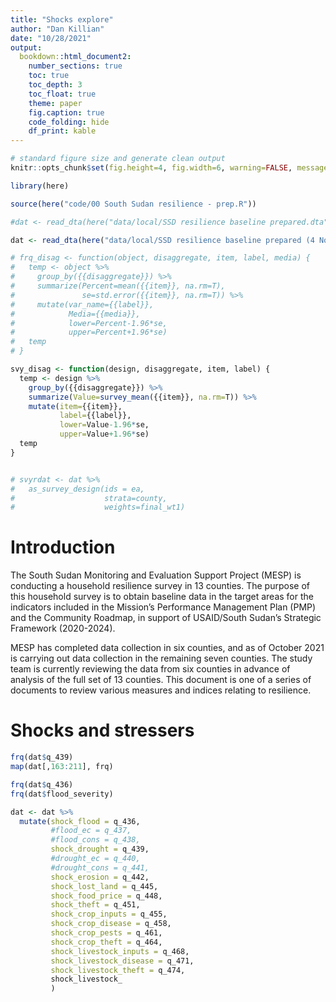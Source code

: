 ```yaml
---
title: "Shocks explore"
author: "Dan Killian"
date: "10/28/2021"
output: 
  bookdown::html_document2:
    number_sections: true
    toc: true
    toc_depth: 3
    toc_float: true
    theme: paper
    fig.caption: true
    code_folding: hide
    df_print: kable
---
```


```r
# standard figure size and generate clean output
knitr::opts_chunk$set(fig.height=4, fig.width=6, warning=FALSE, message=FALSE, cache=TRUE, error=T, echo=T)

library(here)

source(here("code/00 South Sudan resilience - prep.R"))

#dat <- read_dta(here("data/local/SSD resilience baseline prepared.dta"))

dat <- read_dta(here("data/local/SSD resilience baseline prepared (4 Nov 2021).dta"))

# frq_disag <- function(object, disaggregate, item, label, media) {
#   temp <- object %>%
#     group_by({{disaggregate}}) %>%
#     summarize(Percent=mean({{item}}, na.rm=T),
#               se=std.error({{item}}, na.rm=T)) %>%
#     mutate(var_name={{label}},
#            Media={{media}},
#            lower=Percent-1.96*se,
#            upper=Percent+1.96*se)
#   temp
# }

svy_disag <- function(design, disaggregate, item, label) {
  temp <- design %>%
    group_by({{disaggregate}}) %>%
    summarize(Value=survey_mean({{item}}, na.rm=T)) %>%
    mutate(item={{item}},
           label={{label}},
           lower=Value-1.96*se,
           upper=Value+1.96*se)
  temp
}


# svyrdat <- dat %>%
#   as_survey_design(ids = ea,
#                    strata=county,
#                    weights=final_wt1)
```

# Introduction

The South Sudan Monitoring and Evaluation Support Project (MESP) is conducting a household resilience survey in 13 counties. The purpose of this household survey is to obtain baseline data in the target areas for the indicators included in the Mission's Performance Management Plan (PMP) and the Community Roadmap, in support of USAID/South Sudan's Strategic Framework (2020-2024).

MESP has completed data collection in six counties, and as of October 2021 is carrying out data collection in the remaining seven counties. The study team is currently reviewing the data from six counties in advance of analysis of the full set of 13 counties. This document is one of a series of documents to review various measures and indices relating to resilience.

# Shocks and stressers

```r

frq(dat$q_439)
map(dat[,163:211], frq)

```


```r

frq(dat$q_436)
frq(dat$flood_severity)

dat <- dat %>%
  mutate(shock_flood = q_436,
         #flood_ec = q_437,
         #flood_cons = q_438,
         shock_drought = q_439,
         #drought_ec = q_440,
         #drought_cons = q_441,
         shock_erosion = q_442,
         shock_lost_land = q_445,
         shock_food_price = q_448,
         shock_theft = q_451,
         shock_crop_inputs = q_455,
         shock_crop_disease = q_458,
         shock_crop_pests = q_461,
         shock_crop_theft = q_464,
         shock_livestock_inputs = q_468,
         shock_livestock_disease = q_471,
         shock_livestock_theft = q_474,
         shock_livestock_
         )

```
